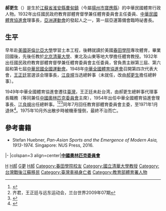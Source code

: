 {{Infobox Officeholder
|姓名=郝更生
|圖像=File:郝更生.jpg
|圖像大小=200px
|圖像說明=  
| 字       = 
| 號       = 
| 別名     = 
| 出生名   = 
| 出生日期 = 
| 出生地點 = 
| 逝世日期 = 
| 逝世地點 = 
| 死因     = 
| 墓地     = 
| 墓地座標 = 
| 籍貫     = 
| 國籍     = 
| 公民權   = 
| 政黨     = 
| 其他政黨 = 
| 身高     = 
| 配偶     = 
| 伴侶     = 
| 兒女     = 
| 父母     = 
| 親屬     = 
| 居住地   = 
| 學歷     = 
| 母校     = 
| 職業     = 
| 專業     = 
| 知名原因 = 
| 著作     = 
| 宗教信仰 = 
| 獲獎     = 
| 簽名     = 
| 腳註     = 
}}
'''郝更生'''（{{bd|1899年||1976年}}）是生於[[江蘇省|江蘇省]][[淮安|淮安縣]][[曹甸鎮|曹甸鎮]]（今屬[[揚州市|揚州市]][[寶應縣|寶應縣]]）的中華民國體育行政人物。1932年出任國民政府教育部體育督學兼任體育委員會主任委員、[[中華民國體育協進會|中華民國體育協進會]]理事長，[[亞洲運動會|亞洲運動會]]的發起人之一，第一屆亞運籌備會臨時祕書長。

==生平==
早年赴[[美國哥倫比亞大學|美國哥倫比亞大學]]學習土本工程，後轉就讀於美國[[春田學院|春田學院]]專攻體育，畢業回國後，先後任教於[[北京清華大學|北京清華大學]]、東北及山東等地大學擔任體育教授。1932年出任國民政府教育部體育督學兼任體育委員會主任委員，曾負責主辦第三屆、第六屆和第七屆[[中華民國全國運動會|中華民國全國運動會]]。1948年[[中華全國體育協進會|中華全國體育協進會]]召開第四次代表大會，[[王正廷|王正廷]]當選该会理事長，[[江良規|江良規]]当选總幹事（未就任，改由[[郝更生|郝更生]]擔任總幹事）。

1949年中華全國體育協進會遷往[[臺灣|臺灣]]，王正廷未赴台湾，由郝更生總幹事代理事長職務（等同兼任[[中國奧林匹克委員會_(中華民國)|中國奧林匹克委員會]]主席），1954年出任中華全國體育協進會理事長、[[江良規|江良規]]出任總幹事。<ref name=zjzx>{{Cite web |url=http://zjnews.zjol.com.cn/05zjnews/system/2012/04/16/018417708.shtml |title=“奥运先驱”王正廷自传《顾往观来》发行，浙江在线，2012年04月16日 |accessdate=2013年4月28日 |archive-date=2016年3月4日 |archive-url=https://web.archive.org/web/20160304205051/http://zjnews.zjol.com.cn/05zjnews/system/2012/04/16/018417708.shtml |dead-url=no }}</ref><ref name="qi">齐君，王正廷与远东运动会，兰台世界2009年07期</ref><ref>{{Cite web |url=http://www.rocsf.org.tw/about_us/about_us_1_1.asp |title=关于体总，中華民國體育運動總會，于2013-04-28查阅 |access-date=2013-04-28 |archive-date=2008-06-29 |archive-url=https://web.archive.org/web/20080629191909/http://www.rocsf.org.tw/about_us/about_us_1_1.asp |dead-url=no }}</ref>同年7月回任教育部體育委員會主委，至1971年1月退休<ref>{{Cite web |url=https://history.moe.gov.tw/employee_list.asp?unit=11&type=0 |title=教育部部史-歷任教育主管 |access-date=2021-08-17 |archive-date=2021-08-17 |archive-url=https://web.archive.org/web/20210817023052/https://history.moe.gov.tw/employee_list.asp?unit=11&type=0 |dead-url=no }}</ref>。1975年10月外出散步時被機車憧倒，最終不治而亡。

== 參考書籍 ==
* Stefan Huebner, ''Pan-Asian Sports and the Emergence of Modern Asia, 1913-1974.'' Singapore: NUS Press, 2016.

{{start box}}
|-
|colspan=3 align=center|'''[[中國奧林匹克委員會_(中華民國)|中國奧林匹克委員會]]'''
{{s-before|（未參加）|[[1951年亞洲運動會|1951年首届新德里]]}}
{{s-title|[[圖像:Asian_Games_logo.svg|35px]]亞洲運動會中華民國代表團團長|[[1954年亞洲運動會|二屆馬尼拉]]<br>1954年5月1日—1954年5月9日}}
{{s-after|[[鄧傳楷|鄧傳楷]]|[[第三屆亞洲運動會|1958年三屆東京]]}}
{{end box}}
[[Category:中國奧林匹克委員會主席_(中華民國)|H]]
[[Category:中華民國大陸時期體育人物|H郝]]
[[Category:郝姓|G更]]
[[Category:淮安人|H郝]]
[[Category:春田學院校友|Category:春田學院校友]]
[[Category:國立清華大學教授|Category:國立清華大學教授]]
[[Category:台灣戰後江蘇移民|Category:台灣戰後江蘇移民]]
[[Category:臺灣車禍身亡者|Category:臺灣車禍身亡者]]
[[Category:教育部體育署人物|Category:教育部體育署人物]]